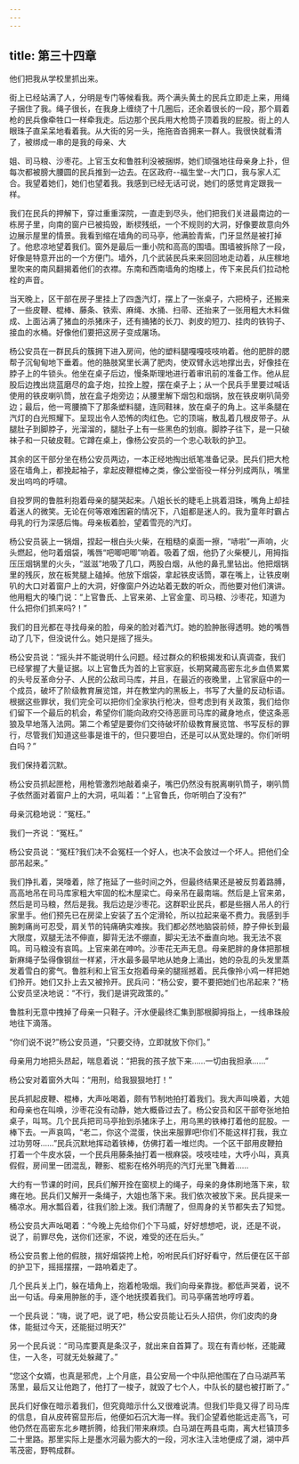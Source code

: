 ```yaml
---
---
---
```

title: 第三十四章
---




他们把我从学校里抓出来。

街上已经站满了人，分明是专门等候看我。两个满头黄土的民兵立即走上来，用绳子捆住了我。绳子很长，在我身上缠绕了十几圈后，还余着很长的一段，那个肩着枪的民兵像牵牲口一样牵我走。后边那个民兵用大枪筒子顶着我的屁股。街上的人眼珠子直呆呆地看着我。从大街的另一头，拖拖沓沓拥来一群人。我很快就看清了，被绑成一串的是我的母亲、大

姐、司马粮、沙枣花。上官玉女和鲁胜利没被捆绑，她们顽强地往母亲身上扑，但每次都被膀大腰圆的民兵推到一边去。在区政府--福生堂--大门口，我与家人汇合。我望着她们，她们也望着我。我感到已经无话可说，她们的感觉肯定跟我一样。

我们在民兵的押解下，穿过重重深院，一直走到尽头，他们把我们关进最南边的一栋房子里，向南的窗户已被捣毁，断棂残纸，一个不规则的大洞，好像要故意向外边展示屋里的情景。我看到缩在墙角的司马亭，他满脸青紫，门牙显然是被打掉了。他悲凉地望着我们。窗外是最后一重小院和高高的围墙。围墙被拆除了一段，好像是特意开出的一个方便门。墙外，几个武装民兵来来回回地走动着，从庄稼地里吹来的南风翻揭着他们的衣襟。东南和西南墙角的炮楼上，传下来民兵们拉动枪栓的声音。

当天晚上，区干部在房子里挂上了四盏汽灯，摆上了一张桌子，六把椅子，还搬来了一些皮鞭、棍棒、藤条、铁索、麻绳、水捅、扫帚、还抬来了一张用粗大木料做成、上面沾满了猪血的杀猪床子，还有捅猪的长刀、剥皮的短刀、挂肉的铁钩子、接血的水桶。好像他们要把这房子变成屠场。

杨公安员在一群民兵的簇拥下进入房间，他的塑料腿嘎嘎吱吱响着。他的肥胖的腮帮子沉甸甸地下垂着。他的胳肢窝里长满了肥肉，使双臂永远地撑出去，好像挂在脖子上的牛锁头。他坐在桌子后边，慢条斯理地进行着审讯前的准备工作。他从屁股后边拽出烧蓝磨尽的盒子炮，拉拴上膛，摆在桌子上；从一个民兵手里要过喊话使用的铁皮喇叭筒，放在盒子炮旁边；从腰里解下烟包和烟锅，放在铁皮喇叭简旁边；最后，他一弯腰摘下了那条塑料腿，连同鞋袜，放在桌子的角上。这半条腿在汽灯的白光照耀下。呈现出令人恐怖的肉红色。它的顶端，散乱着几根皮带子。从腿肚子到脚脖子，光溜溜的，腿肚子上有一些黑色的划痕。脚脖子往下，是一只破袜子和一只破皮鞋。它蹲在桌上，像杨公安员的一个忠心耿耿的护卫。

其余的区干部分坐在杨公安员两边，一本正经地掏出纸笔准备记录。民兵们把大枪竖在墙角上，都挽起袖子，拿起皮鞭棍棒之类，像公堂衙役一样分列成两队，嘴里发出呜呜的呼啸。

自投罗网的鲁胜利抱着母亲的腿哭起来。八姐长长的睫毛上挑着泪珠，嘴角上却挂着迷人的微笑。无论在何等艰难困窘的情况下，八姐都是迷人的。我为童年时霸占母乳的行为深感后悔。母亲板着脸，望着雪亮的汽灯。

杨公安员装上一锅烟，捏起一根白头火柴，在粗糙的桌面一擦，“哧啦”一声响，火头燃起，他叼着烟袋，嘴唇“吧唧吧唧”响着。吸着了烟，他扔了火柴梗儿，用拇指压压烟锅里的火头，“滋滋”地吸了几口，两股白烟，从他的鼻孔里钻出。他把烟锅里的残灰，放在板凳腿上磕掉。他放下烟袋，拿起铁皮话筒，罩在嘴上，让铁皮喇叭的大口对着窗户上的大洞，好像窗户外边站着无数的听众，而他要对他们演讲。他用粗大的嗓门说：“上官鲁氏、上官来弟、上官金童、司马粮、沙枣花，知道为什么把你们抓来吗?！”

我们的目光都在寻找母亲的脸，母亲的脸对着汽灯。她的脸肿胀得透明。她的嘴唇动了几下，但没说什么。她只是摇了摇头。

杨公安员说：“摇头并不能说明什么问题。经过群众的积极揭发和认真调查，我们已经掌握了大量证据。以上官鲁氏为首的上官家庭，长期窝藏高密东北乡血债累累的头号反革命分子、人民的公敌司马库，并且，在最近的夜晚里，上官家庭中的一个成员，破坏了阶级教育展览馆，并在教堂内的黑板上，书写了大量的反动标语。根据这些罪状，我们完全可以把你们全家执行枪决，但考虑到有关政策，我们给你们留下一个最后的机会，希望你们能向政府交待恶匪司马库的藏身地点，使这条恶狼及早地落入法网。第二个希望是要你们交待破坏阶级教育展览馆、书写反标的罪行，尽管我们知道这些事是谁干的，但只要坦白，还是可以从宽处理的。你们听明白吗？”

我们保持着沉默。

杨公安员抓起匣枪，用枪管激烈地敲着桌子，嘴巴仍然没有脱离喇叭筒子，喇叭筒子依然面对着窗户上的大洞，吼叫着：“上官鲁氏，你听明白了没有?”

母亲沉稳地说：“冤枉。”

我们一齐说：“冤枉。”

杨公安员说：“冤枉?我们决不会冤枉一个好人，也决不会放过一个坏人。把他们全部吊起来。”

我们挣扎着，哭嚎着，除了拖延了一些时间之外，但最终结果还是被反剪着路膊，高高地吊在司马库家粗大牢固的松木屋梁亡。母亲吊在最南端。然后是上官来弟，然后是司马粮，然后是我。我后边是沙枣花。这群职业民兵，都是些捆人吊人的行家里手。他们预先已在房梁上安装了五个定滑轮，所以拉起来毫不费力。我感到手腕刺痛尚可忍受，肩关节的钝痛确实难挨。我们都必然地脑袋前倾，脖子伸长到最大限度，双腿无法不伸直，脚背无法不绷直，脚尖无法不垂直向地。我无法不哀鸣。司马粮没有哀鸣。上官来弟在呻吟。沙枣花无声无息。母亲肥胖的身体把那根新麻绳子坠得像钢丝一样紧，汗水最多最早地从她身上涌出，她的杂乱的头发里蒸发着雪白的雾气。鲁胜利和上官玉女抱着母亲的腿摇撼着。民兵像拎小鸡一样把她们拎开。她们又扑上去又被拎开。民兵问：“杨公安，要不要把她们也吊起来？”杨公安员坚决地说：“不行，我们是讲究政策的。”

鲁胜利无意中拽掉了母亲一只鞋子。汗水便最终汇集到那根脚拇指上，一线串珠般地往下滴落。

“你们说不说?”杨公安员道，“只要交待，立即就放下你们。”

母亲用力地把头昂起，喘息着说：“把我的孩子放下来……一切由我担承……”

杨公安对着窗外大叫：“用刑，给我狠狠地打！”

民兵抓起皮鞭、棍棒，大声吆喝着，颇有节制地拍打着我们。我大声叫唤着，大姐和母亲也在叫唤，沙枣花没有动静，她大概昏过去了。杨公安员和区干部夸张地拍桌子，叫骂。几个民兵把司马亭抬到杀猪床子上，用乌黑的铁棒打着他的屁股。一棒下去。一声哀鸣，“老二，你这个混蛋，快出来服罪吧!你们不能这样打我，我立过功劳呀……”民兵沉默地挥动着铁棒，仿佛打着一堆烂肉。一个区干部用皮鞭拍打着一个牛皮水袋，一个民兵用藤条抽打着一根麻袋。吱吱哇哇，大呼小叫，真真假假，房间里一团混乱，鞭影、棍影在格外明亮的汽灯光里飞舞着……

大约有一节课的时间，民兵们解开拴在窗棂上的绳子，母亲的身体刷地落下来，软瘫在地。民兵们又解开一条绳子，大姐也落下来。我们依次被放下来。民兵提来一桶凉水。用水瓢舀着，往我们脸上泼。我们清醒了，但周身的关节都失去了知觉。

杨公安员大声吆喝着：“今晚上先给你们个下马威，好好想想吧，说，还是不说，说了，前罪尽免，送你们还家，不说，难受的还在后头。”

杨公安员套上他的假肢，揣好烟袋挎上枪，吩咐民兵们好好看守，然后便在区干部的护卫下，摇摇摆摆，一路响着走了。

几个民兵关上门，躲在墙角上，抱着枪吸烟。我们向母亲靠拢。都低声哭着，说不出一句话。母亲用肿胀的手，逐个地抚摸着我们。司马亭痛苦地哼哼着。

一个民兵说：“嗨，说了吧，说了吧，杨公安员能让石头人招供，你们皮肉的身体，能挺过今天，还能挺过明天?”

另一个民兵说：“司马库要真是条汉子，就出来自首算了。现在有青纱帐，还能藏住，一入冬，可就无处躲藏了。”

“您这个女婿，也真是邪虎，上个月底，县公安局一个中队把他围在了白马湖芦苇荡里，最后又让他跑了，他打了一梭子，就毁了七个人，中队长的腿也被打断了。”

民兵们好像在暗示着我们，但究竟暗示什么又很难说清。但我们毕竟又得了司马库的信息，自从皮砖窑显形后，他便如石沉大海一样。我们企望着他能远走高飞，可他仍然在高密东北乡瞎折腾，给我们带来麻烦。白马湖在两县屯南，离大栏镇顶多二十里路。那里实际上是墨水河最为膨大的一段，河水注入洼地便成了湖，湖中芦苇茂密，野鸭成群。